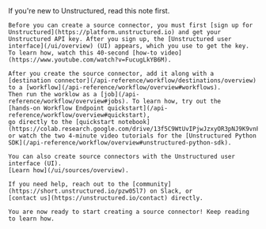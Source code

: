 <Note>
    If you're new to Unstructured, read this note first.
    
    Before you can create a source connector, you must first [sign up for Unstructured](https://platform.unstructured.io) and get your 
    Unstructured API key. After you sign up, the [Unstructured user interface](/ui/overview) (UI) appears, which you use to get the key. 
    To learn how, watch this 40-second [how-to video](https://www.youtube.com/watch?v=FucugLkYB6M).

    After you create the source connector, add it along with a 
    [destination connector](/api-reference/workflow/destinations/overview) to a [workflow](/api-reference/workflow/overview#workflows). 
    Then run the worklow as a [job](/api-reference/workflow/overview#jobs). To learn how, try out the 
    [hands-on Workflow Endpoint quickstart](/api-reference/workflow/overview#quickstart), 
    go directly to the [quickstart notebook](https://colab.research.google.com/drive/13f5C9WtUvIPjwJzxyOR3pNJ9K9vnF4ww), 
    or watch the two 4-minute video tutorials for the [Unstructured Python SDK](/api-reference/workflow/overview#unstructured-python-sdk).
    
    You can also create source connectors with the Unstructured user interface (UI). 
    [Learn how](/ui/sources/overview).

    If you need help, reach out to the [community](https://short.unstructured.io/pzw05l7) on Slack, or 
    [contact us](https://unstructured.io/contact) directly.

    You are now ready to start creating a source connector! Keep reading to learn how.
</Note>